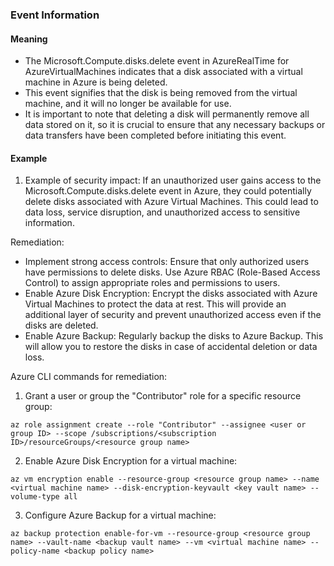
### Event Information

#### Meaning

- The Microsoft.Compute.disks.delete event in AzureRealTime for AzureVirtualMachines indicates that a disk associated with a virtual machine in Azure is being deleted.
- This event signifies that the disk is being removed from the virtual machine, and it will no longer be available for use.
- It is important to note that deleting a disk will permanently remove all data stored on it, so it is crucial to ensure that any necessary backups or data transfers have been completed before initiating this event.

#### Example

1. Example of security impact: If an unauthorized user gains access to the Microsoft.Compute.disks.delete event in Azure, they could potentially delete disks associated with Azure Virtual Machines. This could lead to data loss, service disruption, and unauthorized access to sensitive information.

Remediation:
- Implement strong access controls: Ensure that only authorized users have permissions to delete disks. Use Azure RBAC (Role-Based Access Control) to assign appropriate roles and permissions to users.
- Enable Azure Disk Encryption: Encrypt the disks associated with Azure Virtual Machines to protect the data at rest. This will provide an additional layer of security and prevent unauthorized access even if the disks are deleted.
- Enable Azure Backup: Regularly backup the disks to Azure Backup. This will allow you to restore the disks in case of accidental deletion or data loss.

Azure CLI commands for remediation:
1. Grant a user or group the "Contributor" role for a specific resource group:
```
az role assignment create --role "Contributor" --assignee <user or group ID> --scope /subscriptions/<subscription ID>/resourceGroups/<resource group name>
```

2. Enable Azure Disk Encryption for a virtual machine:
```
az vm encryption enable --resource-group <resource group name> --name <virtual machine name> --disk-encryption-keyvault <key vault name> --volume-type all
```

3. Configure Azure Backup for a virtual machine:
```
az backup protection enable-for-vm --resource-group <resource group name> --vault-name <backup vault name> --vm <virtual machine name> --policy-name <backup policy name>
```

